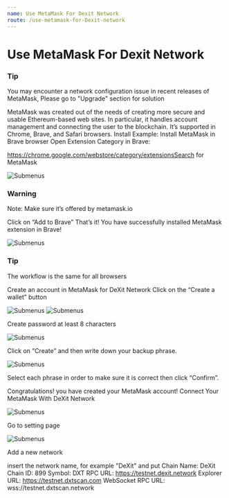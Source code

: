 ```yaml
---
name: Use MetaMask For Dexit Network 
route: /use-metamask-for-Dexit-network 
---
```




# Use MetaMask For Dexit Network

### Tip 

You may encounter a network configuration issue in recent releases of MetaMask, Please go to "Upgrade" section for solution


MetaMask was created out of the needs of creating more secure and usable Ethereum-based web sites. 
In particular, it handles account management and connecting the user to the blockchain. 
It’s supported in Chrome, Brave, and Safari browsers. Install Example: Install MetaMask in Brave browser Open Extension Category in Brave:

https://chrome.google.com/webstore/category/extensionsSearch for MetaMask


<img src={metaMaskBravoPic} alt="Submenus" />


### Warning 

Note: Make sure it’s offered by metamask.io

Click on “Add to Brave” That’s it! You have successfully installed MetaMask extension in Brave!

<img src={welcomeToMetamaskPic} alt="Submenus" />

### Tip 

The workflow is the same for all browsers	

Create an account in MetaMask for DeXit Network Click on the “Create a wallet” button

<img src={newToMetamaskPic} alt="Submenus" />
<img src={metamaskCreatePasswordPic} alt="Submenus" />

Create password at least 8 characters  

<img src={secretBackupPhrasePic} alt="Submenus" />

Click on “Create” and then write down your backup phrase.

<img src={conformYourSecretBackupPhrasePic} alt="Submenus" />

Select each phrase in order to make sure it is correct then click “Confirm”.

Congratulations! you have created your MetaMask account! Connect Your MetaMask With DeXit Network 

<img src={metamaskAccountOnePic} alt="Submenus" />

Go to setting page

<img src={DXTNetworkOnMetamaskPic} alt="Submenus" />

Add a new network

insert the network name, for example "DeXit" and put 
Chain Name: DeXit
Chain ID: 899
Symbol: DXT
RPC URL: https://testnet.dexit.network
Explorer URL: https://testnet.dxtscan.com
WebSocket RPC URL: wss://testnet.dxtscan.network